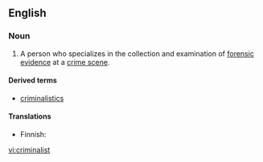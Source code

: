 ==English==

===Noun===
{{en-noun}}

#{{US}} A person who specializes in the collection and examination of [[forensic]] [[evidence]] at a [[crime scene]].

====Derived terms====
* [[criminalistics]]

====Translations====
{{top}}
* Finnish: {{t|fi|rikostutkija}}
{{mid}}
{{bottom}}

[[vi:criminalist]]